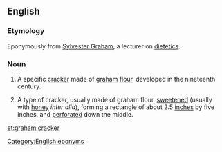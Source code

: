 {{wikipedia}}
==English==
===Etymology===
Eponymously from [[w:Sylvester Graham|Sylvester Graham]], a lecturer on [[dietetics]].
===Noun===
{{en-noun|head=[[graham]] [[cracker]]}}
# {{context|US|dated|lang=en}} A specific [[cracker]] made of [[graham]] [[flour]], developed in the nineteenth century.
# {{context|US|by extension|lang=en}} A type of cracker, usually made of graham flour, [[sweeten]]ed (usually with [[honey]] ''inter alia''), forming a rectangle of about 2.5 [[inch]]es by five inches, and [[perforate]]d down the middle.

[[Category:English eponyms]]

[[et:graham cracker]]